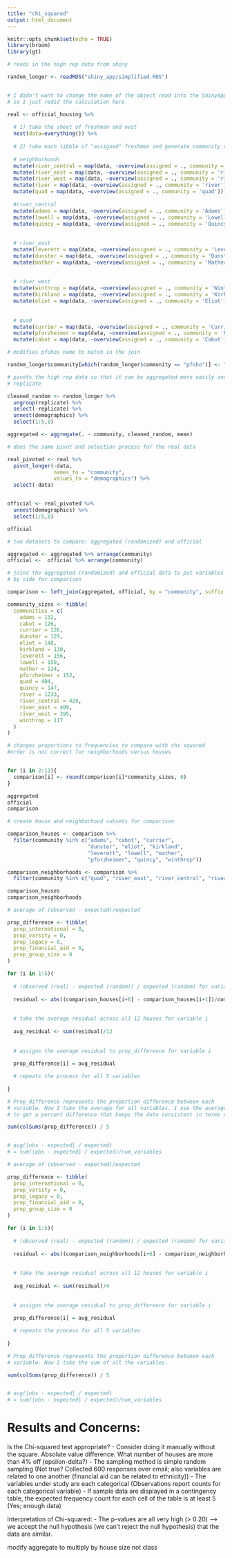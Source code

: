 ```yaml
---
title: "chi_squared"
output: html_document
---
```


```r
knitr::opts_chunk$set(echo = TRUE)
library(broom)
library(gt)
```


```r

# reads in the high rep data from shiny

random_longer <- readRDS("shiny_app/simplified.RDS") 


# I didn't want to change the name of the object read into the ShinyApp
# so I just redid the calculation here

real <- official_housing %>% 
  
  # 1) take the sheet of freshman and nest
  nest(data=everything()) %>% 
  
  # 2) take each tibble of "assigned" freshmen and generate community summaries
  
  # neighborhoods
  mutate(river_central = map(data, ~overview(assigned = ., community = 'river_central'))) %>% 
  mutate(river_east = map(data, ~overview(assigned = ., community = 'river_east'))) %>% 
  mutate(river_west = map(data, ~overview(assigned = ., community = 'river_west'))) %>% 
  mutate(river = map(data, ~overview(assigned = ., community = 'river'))) %>% 
  mutate(quad = map(data, ~overview(assigned = ., community = 'quad'))) %>% 
  
  #river_central
  mutate(adams = map(data, ~overview(assigned = ., community = 'Adams'))) %>% 
  mutate(lowell = map(data, ~overview(assigned = ., community = 'Lowell'))) %>% 
  mutate(quincy = map(data, ~overview(assigned = ., community = 'Quincy'))) %>% 
  
  
  # river_east
  mutate(leverett = map(data, ~overview(assigned = ., community = 'Leverett'))) %>% 
  mutate(dunster = map(data, ~overview(assigned = ., community = 'Dunster'))) %>% 
  mutate(mather = map(data, ~overview(assigned = ., community = 'Mather'))) %>%  
  
  
  # river_west
  mutate(winthrop = map(data, ~overview(assigned = ., community = 'Winthrop'))) %>% 
  mutate(kirkland = map(data, ~overview(assigned = ., community = 'Kirkland'))) %>% 
  mutate(eliot = map(data, ~overview(assigned = ., community = 'Eliot'))) %>%   
  
  
  # quad
  mutate(currier = map(data, ~overview(assigned = ., community = 'Currier'))) %>% 
  mutate(pforzheimer = map(data, ~overview(assigned = ., community = 'Pforzheimer'))) %>% 
  mutate(cabot = map(data, ~overview(assigned = ., community = 'Cabot'))) 

```


```r

# modifies pfohos name to match in the join

random_longer$community[which(random_longer$community == "pfoho")] <- "pforzheimer"

# pivots the high rep data so that it can be aggregated more easily and ungroups
# replicate

cleaned_random <- random_longer %>%
  ungroup(replicate) %>% 
  select(-replicate) %>% 
  unnest(demographics) %>% 
  select(1:5,8)

aggregated <- aggregate(. ~ community, cleaned_random, mean)


```

```r

# does the same pivot and selection process for the real data

real_pivoted <- real %>% 
  pivot_longer(-data, 
               names_to = "community", 
               values_to = "demographics") %>% 
  select(-data)


official <- real_pivoted %>%
  unnest(demographics) %>% 
  select(1:5,8)

official
```

```r

# two datasets to compare: aggregated (randomized) and official 

aggregated <- aggregated %>% arrange(community)
official <-  official %>% arrange(community)

# joins the aggregated (randomized) and official data to put variables side
# by side for comparison

comparison <- left_join(aggregated, official, by = "community", suffix = c(".aggregated", ".official")) 

community_sizes <- tibble(
  communities = c(
    adams = 132,
    cabot = 126,
    currier = 126,
    dunster = 129,
    eliot = 148,
    kirkland = 130,
    leverett = 156,
    lowell = 150,
    mather = 124,
    pforzheimer = 152,
    quad = 404,
    quincy = 147,
    river = 1233,
    river_central = 429,
    river_east = 409,
    river_west = 395,
    winthrop = 117
  )
)

# changes proportions to frequencies to compare with chi squared
#order is not correct for neighborhoods versus houses


for (i in 2:11){
  comparison[i] <- round(comparison[i]*community_sizes, 0)
}

aggregated
official
comparison

```



```r

# create house and neighborhood subsets for comparison

comparison_houses <- comparison %>% 
  filter(community %in% c("adams", "cabot", "currier",
                          "dunster", "eliot", "kirkland",
                          "leverett", "lowell", "mather",
                          "pforzheimer", "quincy", "winthrop"))

comparison_neighborhoods <- comparison %>% 
  filter(community %in% c("quad", "river_east", "river_central", "river_west"))

comparison_houses
comparison_neighborhoods

```

```r

# average of (observed - expected)/expected

prop_difference <- tibble(
  prop_international = 0,
  prop_varsity = 0,
  prop_legacy = 0,
  prop_financial_aid = 0,
  prop_group_size = 0
)

for (i in 1:5){
  
  # (observed (real) - expected (random)) / expected (random) for variable i
  
  residual <- abs((comparison_houses[i+6] - comparison_houses[i+1])/comparison_houses[i+1])
  
  
  # take the average residual across all 12 houses for variable i
  
  avg_residual <- sum(residual)/12 
  
  
  # assigns the average residual to prop_difference for variable i
  
  prop_difference[i] = avg_residual

  # repeats the process for all 5 variables
  
}

# Prop_difference represents the proportion difference between each
# variable. Now I take the average for all variables. I use the average
# to get a percent difference that keeps the data consistent in terms of units.

sum(colSums(prop_difference)) / 5 


# avg(|obs - expected| / expected)
# = sum(|obs - expected| / expected)/num_variables
```

```r

# average of (observed - expected)/expected

prop_difference <- tibble(
  prop_international = 0,
  prop_varsity = 0,
  prop_legacy = 0,
  prop_financial_aid = 0,
  prop_group_size = 0
)

for (i in 1:5){
  
  # (observed (real) - expected (random)) / expected (random) for variable i
  
  residual <- abs((comparison_neighborhoods[i+6] - comparison_neighborhoods[i+1])/comparison_neighborhoods[i+1])
  
  
  # take the average residual across all 12 houses for variable i
  
  avg_residual <- sum(residual)/4
  
  
  # assigns the average residual to prop_difference for variable i
  
  prop_difference[i] = avg_residual

  # repeats the process for all 5 variables
  
}

# Prop_difference represents the proportion difference between each
# variable. Now I take the sum of all the variables.  

sum(colSums(prop_difference)) / 5


# avg(|obs - expected| / expected)
# = sum(|obs - expected| / expected)/num_variables
```





# Results and Concerns:
Is the Chi-squared test appropriate?
- Consider doing it manually without the square. Absolute value difference. What number of houses are more than 4% off (epsilon-delta?)
- The sampling method is simple random sampling (Not true? Collected 600 responses over email; also variables are related to one another (financial aid can be related to ethnicity))
- The variables under study are each categorical (Observations report counts for each categorical variable)
- If sample data are displayed in a contingency table, the expected frequency count for each cell of the table is at least 5 (Yes; enough data)

Interpretation of Chi-squared:
- The p-values are all very high (> 0.20) --> we accept the null hypothesis (we can't reject the null hypothesis) that the data are similar.


modify aggregate to multiply by house size not class

